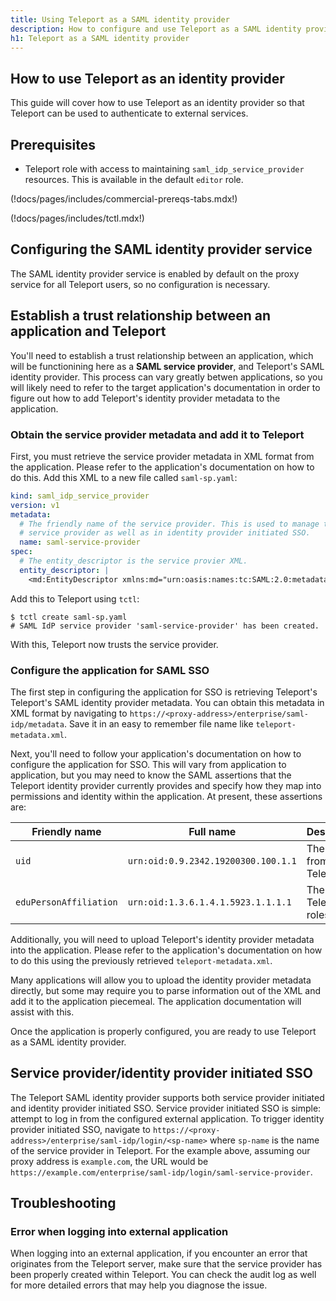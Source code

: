 ```yaml
---
title: Using Teleport as a SAML identity provider
description: How to configure and use Teleport as a SAML identity provider.
h1: Teleport as a SAML identity provider
---
```


## How to use Teleport as an identity provider

This guide will cover how to use Teleport as an identity provider so that Teleport
can be used to authenticate to external services.

## Prerequisites

- Teleport role with access to maintaining `saml_idp_service_provider` resources.
  This is available in the default `editor` role.

(!docs/pages/includes/commercial-prereqs-tabs.mdx!)

(!docs/pages/includes/tctl.mdx!)

## Configuring the SAML identity provider service

The SAML identity provider service is enabled by default on the proxy service
for all Teleport users, so no configuration is necessary.

## Establish a trust relationship between an application and Teleport

You'll need to establish a trust relationship between an application, which will
be functionining here as a **SAML service provider**, and Teleport's SAML identity
provider. This process can vary greatly betwen applications, so you will likely
need to refer to the target application's documentation in order to figure out how to
add Teleport's identity provider metadata to the application.

### Obtain the service provider metadata and add it to Teleport

First, you must retrieve the service provider metadata in XML format from the
application. Please refer to the application's documentation on how to do this.
Add this XML to a new file called `saml-sp.yaml`:

```yaml
kind: saml_idp_service_provider
version: v1
metadata:
  # The friendly name of the service provider. This is used to manage the
  # service provider as well as in identity provider initiated SSO.
  name: saml-service-provider
spec:
  # The entity_descriptor is the service provier XML.
  entity_descriptor: |
    <md:EntityDescriptor xmlns:md="urn:oasis:names:tc:SAML:2.0:metadata"...
```

Add this to Teleport using `tctl`:

```code
$ tctl create saml-sp.yaml
# SAML IdP service provider 'saml-service-provider' has been created.
```

With this, Teleport now trusts the service provider.

### Configure the application for SAML SSO

The first step in configuring the application for SSO is retrieving Teleport's
Teleport's SAML identity provider metadata. You can obtain this metadata in XML
format by navigating to `https://<proxy-address>/enterprise/saml-idp/metadata`.
Save it in an easy to remember file name like `teleport-metadata.xml`.

Next, you'll need to follow your application's documentation on how to configure
the application for SSO. This will vary from application to application, but you
may need to know the SAML assertions that the Teleport identity provider currently
provides and specify how they map into permissions and identity within the
application. At present, these assertions are:

| Friendly name          | Full name                           | Description               | Format                                            |
|------------------------|-------------------------------------|---------------------------|---------------------------------------------------|
| `uid`                  | `urn:oid:0.9.2342.19200300.100.1.1` | The user ID from Teleport | `urn:oasis:names:tc:SAML:2.0:attrname-format:uri` |
| `eduPersonAffiliation` | `urn:oid:1.3.6.1.4.1.5923.1.1.1.1`  | The user's Teleport roles | `urn:oasis:names:tc:SAML:2.0:attrname-format:uri` |

Additionally, you will need to upload Teleport's identity provider metadata into
the application. Please refer to the application's documentation on how to do
this using the previously retrieved `teleport-metadata.xml`.

<Admonition type="tip">
Many applications will allow you to upload the identity provider metadata
directly, but some may require you to parse information out of the XML
and add it to the application piecemeal. The application documentation will
assist with this.
</Admonition>

Once the application is properly configured, you are ready to use Teleport as a
SAML identity provider.

## Service provider/identity provider initiated SSO

The Teleport SAML identity provider supports both service provider initiated and
identity provider initiated SSO. Service provider initiated SSO is simple: attempt
to log in from the configured external application. To trigger identity provider
initiated SSO, navigate to
`https://<proxy-address>/enterprise/saml-idp/login/<sp-name>` where
`sp-name` is the name of the service provider in Teleport. For the example above,
assuming our proxy address is `example.com`, the URL would be
`https://example.com/enterprise/saml-idp/login/saml-service-provider`.

## Troubleshooting

### Error when logging into external application

When logging into an external application, if you encounter an error that originates
from the Teleport server, make sure that the service provider has been properly
created within Teleport. You can check the audit log as well for more detailed
errors that may help you diagnose the issue.
